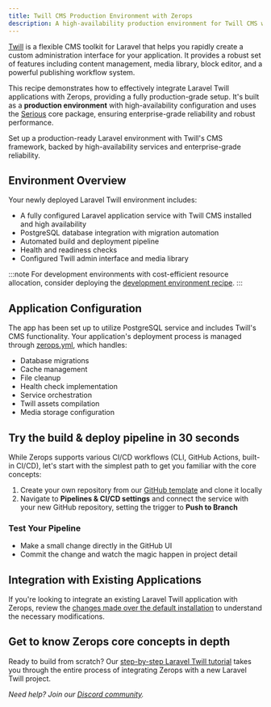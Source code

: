 ```yaml
---
title: Twill CMS Production Environment with Zerops
description: A high-availability production environment for Twill CMS with enterprise-grade capabilities, featuring PostgreSQL and automated deployment pipeline.
---
```



[Twill](https://twillcms.com/) is a flexible CMS toolkit for Laravel that helps you rapidly create a custom administration interface for your application. It provides a robust set of features including content management, media library, block editor, and a powerful publishing workflow system.

This recipe demonstrates how to effectively integrate Laravel Twill applications with Zerops, providing a fully production-grade setup. It's built as a **production environment** with high-availability configuration and uses the [Serious](/features/pricing#understanding-projects) core package, ensuring enterprise-grade reliability and robust performance.

<CustomCard icon={IconTwill} title="Deploy Production-Ready Twill CMS">
  <div className="flex-grow pb-1 pt-0.5">Set up a production-ready Laravel environment with Twill's CMS framework, backed by high-availability services and enterprise-grade reliability.</div>
  <DeployButton link="twill-prod" badgeWidth="200" />
</CustomCard>

## Environment Overview

Your newly deployed Laravel Twill environment includes:

- A fully configured Laravel application service with Twill CMS installed and high availability
- PostgreSQL database integration with migration automation
- Automated build and deployment pipeline
- Health and readiness checks
- Configured Twill admin interface and media library

:::note
For development environments with cost-efficient resource allocation, consider deploying the [development environment recipe](/frameworks/laravel/recipes/minimal-devel).
:::

## Application Configuration

The app has been set up to utilize PostgreSQL service and includes Twill's CMS functionality. Your application's deployment process is managed through [zerops.yml](/zerops-yml/specification), which handles:

- Database migrations
- Cache management
- File cleanup
- Health check implementation
- Service orchestration
- Twill assets compilation
- Media storage configuration

## Try the build & deploy pipeline in 30 seconds

While Zerops supports various CI/CD workflows (CLI, GitHub Actions, built-in CI/CD), let's start with the simplest path to get you familiar with the core concepts:

1. Create your own repository from our [GitHub template](https://github.com/zeropsio/recipe-laravel-minimal) and clone it locally
2. Navigate to **Pipelines & CI/CD settings** and connect the service with your new GitHub repository, setting the trigger to **Push to Branch**

### Test Your Pipeline

- Make a small change directly in the GitHub UI
- Commit the change and watch the magic happen in project detail

## Integration with Existing Applications

If you're looking to integrate an existing Laravel Twill application with Zerops, review the [changes made over the default installation](https://github.com/zeropsio/recipe-laravel-minimal/blob/main/README.md#changes-made-over-the-default-installation) to understand the necessary modifications.

## Get to know Zerops core concepts in depth
Ready to build from scratch? Our [step-by-step Laravel Twill tutorial](/frameworks/laravel/introduction) takes you through the entire process of integrating Zerops with a new Laravel Twill project.

*Need help? Join our [Discord community](https://discord.gg/zerops).*